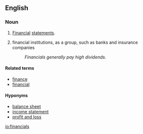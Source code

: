 ==English==

===Noun===
{{en-noun|[[plurale tantum|plural only]]}}

# {{context|accounting|business|lang=en}} [[financial|Financial]] [[statements]].
# {{context|business|finance|lang=en}} financial institutions, as a group, such as banks and insurance companies
#:''Financials generally pay high dividends.''

====Related terms====
* [[finance]]
* [[financial]]

====Hyponyms====
* [[balance sheet]]
* [[income statement]]
* [[profit and loss]]

[[io:financials]]